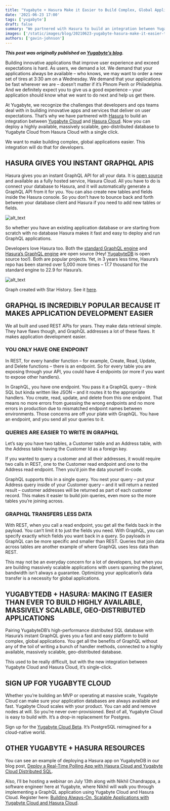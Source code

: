 ```yaml
---
title: "Yugabyte + Hasura Make it Easier to Build Complex, Global Applications"
date: '2021-06-23 17:00'
tags: ['yugabyte']
draft: false
summary: "We partnered with Hasura to build an integration between Yugabyte Cloud and Hasura Cloud and to make building complex, global applications easier."
images: ['/static/images/blog/20210623-yugabyte-hasura-make-it-easier-to-build-complex-global-applications/hero.jpg']
authors: ['gavin-johnson']
---
```


**_This post was originally published on [Yugabyte’s blog](https://blog.yugabyte.com/yugabyte-and-hasura-make-it-easier-to-build-complex-global-applications/)._**
<br />

Building innovative applications that improve user experience and exceed expectations is hard. As users, we demand a lot. We demand that your applications always be available – who knows, we may want to order a new set of tires at 3:30 am on a Wednesday. We demand that your applications be fast wherever we are – doesn’t matter if it’s Phnom Penh or Philadelphia. And we definitely expect you to give us a good experience – your application should know what we want to do next and help us get there.

At Yugabyte, we recognize the challenges that developers and ops teams deal with in building innovative apps and services that deliver on user expectations. That’s why we have partnered with [Hasura](https://hasura.io/) to build an integration between [Yugabyte Cloud](https://cloud.yugabyte.com/) and [Hasura Cloud](https://cloud.hasura.io/). Now you can deploy a highly available, massively scalable, geo-distributed database to Yugabyte Cloud from Hasura Cloud with a single click.

We want to make building complex, global applications easier. This integration will do that for developers.


## HASURA GIVES YOU INSTANT GRAPHQL APIS

Hasura gives you an instant GraphQL API for all your data. It is [open source](https://github.com/hasura) and available as a fully hosted service, Hasura Cloud. All you have to do is connect your database to Hasura, and it will automatically generate a GraphQL API from it for you. You can also create new tables and fields inside the Hasura console. So you don’t have to bounce back and forth between your database client and Hasura if you need to add new tables or fields.

![alt_text](/static/images/blog/20210623-yugabyte-hasura-make-it-easier-to-build-complex-global-applications/hasura-screenshot.png)

So whether you have an existing application database or are starting from scratch with no database Hasura makes it fast and easy to deploy and run GraphQL applications.

Developers love Hasura too. Both the [standard GraphQL engine](https://github.com/graphql/graphql-js) and [Hasura’s GraphQL engine](https://github.com/hasura/graphql-engine) are open source (Hey! [YugabyteDB](https://github.com/yugabyte/yugabyte-db) is open source too!). Both are popular projects. Yet, in 3 years less time, Hasura’s repo has been starred over 5,000 more times – 17.7 thousand for the standard engine to 22.9 for Hasura’s.

![alt_text](/static/images/blog/20210623-yugabyte-hasura-make-it-easier-to-build-complex-global-applications/graphql-hasura-star-history.png)

Graph created with Star History. See it [here](https://star-history.t9t.io/#graphql/graphql-js&hasura/graphql-engine).


## GRAPHQL IS INCREDIBLY POPULAR BECAUSE IT MAKES APPLICATION DEVELOPMENT EASIER

We all built and used REST APIs for years. They make data retrieval simple. They have flaws though, and GraphQL addresses a lot of these flaws. It makes application development easier.


### YOU ONLY HAVE ONE ENDPOINT

In REST, for every handler function – for example, Create, Read, Update, and Delete functions – there is an endpoint. So for every table you are exposing through your API, you could have 4 endpoints (or more if you want to expose other handlers).

In GraphQL, you have one endpoint. You pass it a GraphQL query – think SQL but kinda written like JSON – and it routes it to the appropriate handlers. You create, read, update, and delete from this one endpoint. That means no more errors from guessing the wrong endpoints and no more errors in production due to mismatched endpoint names between environments. Those concerns are off your plate with GraphQL. You have an endpoint, and you send all your queries to it.


### QUERIES ARE EASIER TO WRITE IN GRAPHQL

Let’s say you have two tables, a Customer table and an Address table, with the Address table having the Customer Id as a foreign key.

If you wanted to query a customer and all their addresses, it would require two calls in REST, one to the Customer read endpoint and one to the Address read endpoint. Then you’d join the data yourself in-code.

GraphQL supports this in a single query. You nest your query – put your Address query inside of your Customer query – and it will return a nested result – customer addresses will be returned as part of each customer record. This makes it easier to build join queries, even more so the more tables you’re joining across.


### GRAPHQL TRANSFERS LESS DATA

With REST, when you call a read endpoint, you get all the fields back in the payload. You can’t limit it to just the fields you need. With GraphQL, you can specify exactly which fields you want back in a query. So payloads in GraphQL can be more specific and smaller than REST. Queries that join data across tables are another example of where GraphQL uses less data than REST.

This may not be an everyday concern for a lot of developers, but when you are building massively scalable applications with users spanning the planet, bandwidth isn’t always a guarantee. Optimizing your application’s data transfer is a necessity for global applications.


## YUGABYTEDB + HASURA: MAKING IT EASIER THAN EVER TO BUILD HIGHLY AVAILABLE, MASSIVELY SCALABLE, GEO-DISTRIBUTED APPLICATIONS

Pairing YugabyteDB’s high-performance distributed SQL database with Hasura’s instant GraphQL gives you a fast and easy platform to build complex, global applications. You get all the benefits of GraphQL without any of the toil of writing a bunch of handler methods, connected to a highly available, massively scalable, geo-distributed database.

This used to be really difficult, but with the new integration between Yugabyte Cloud and Hasura Cloud, it’s single-click.


## SIGN UP FOR YUGABYTE CLOUD

Whether you’re building an MVP or operating at massive scale, Yugabyte Cloud can make sure your application databases are always available and fast. Yugabyte Cloud scales with your product. You can add and remove nodes at will. So you’re never over-provisioned. Best of all, Yugabyte Cloud is easy to build with. It’s a drop-in replacement for Postgres.

Sign up for the [Yugabyte Cloud Beta](https://cloud.yugabyte.com/register). It’s PostgreSQL reimagined for a cloud-native world.


## OTHER YUGABYTE + HASURA RESOURCES

You can see an example of deploying a Hasura app on YugabyteDB in our blog post, [Deploy a Real-Time Polling App with Hasura Cloud and Yugabyte Cloud Distributed SQL](https://blog.yugabyte.com/deploy-a-real-time-polling-app-with-hasura-cloud-and-yugabyte-cloud/).

Also, I’ll be hosting a webinar on July 13th along with Nikhil Chandrappa, a software engineer here at Yugabyte, where Nikhil will walk you through implementing a GraphQL application using Yugabyte Cloud and Hasura Cloud. Register here: [Building Always-On, Scalable Applications with Yugabyte Cloud and Hasura Cloud](https://yugabyte.zoom.us/webinar/register/WN_vbw5ozELRqmLCy1X5X7_LQ).